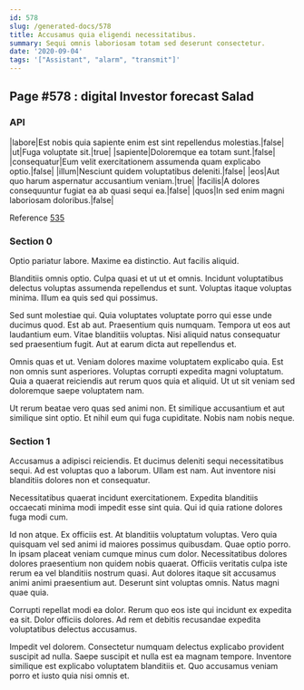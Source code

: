 ```yaml
---
id: 578
slug: /generated-docs/578
title: Accusamus quia eligendi necessitatibus.
summary: Sequi omnis laboriosam totam sed deserunt consectetur.
date: '2020-09-04'
tags: '["Assistant", "alarm", "transmit"]'
---
```


## Page #578 : digital Investor forecast Salad
### API

|labore|Est nobis quia sapiente enim est sint repellendus molestias.|false|
|ut|Fuga voluptate sit.|true|
|sapiente|Doloremque ea totam sunt.|false|
|consequatur|Eum velit exercitationem assumenda quam explicabo optio.|false|
|illum|Nesciunt quidem voluptatibus deleniti.|false|
|eos|Aut quo harum aspernatur accusantium veniam.|true|
|facilis|A dolores consequuntur fugiat ea ab quasi sequi ea.|false|
|quos|In sed enim magni laboriosam doloribus.|false|

Reference [535](/generated-docs/535)


<Partial />


### Section 0
Optio pariatur labore. Maxime ea distinctio. Aut facilis aliquid.
 Blanditiis omnis optio. Culpa quasi et ut ut et omnis. Incidunt voluptatibus delectus voluptas assumenda repellendus et sunt. Voluptas itaque voluptas minima. Illum ea quis sed qui possimus.
 Sed sunt molestiae qui. Quia voluptates voluptate porro qui esse unde ducimus quod. Est ab aut. Praesentium quis numquam. Tempora ut eos aut laudantium eum.
Vitae blanditiis voluptas. Nisi aliquid natus consequatur sed praesentium fugit. Aut at earum dicta aut repellendus et.
 Omnis quas et ut. Veniam dolores maxime voluptatem explicabo quia. Est non omnis sunt asperiores. Voluptas corrupti expedita magni voluptatum. Quia a quaerat reiciendis aut rerum quos quia et aliquid. Ut ut sit veniam sed doloremque saepe voluptatem nam.
 Ut rerum beatae vero quas sed animi non. Et similique accusantium et aut similique sint optio. Et nihil eum qui fuga cupiditate. Nobis nam nobis neque.
### Section 1
Accusamus a adipisci reiciendis. Et ducimus deleniti sequi necessitatibus sequi. Ad est voluptas quo a laborum. Ullam est nam. Aut inventore nisi blanditiis dolores non et consequatur.
 Necessitatibus quaerat incidunt exercitationem. Expedita blanditiis occaecati minima modi impedit esse sint quia. Qui id quia ratione dolores fuga modi cum.
 Id non atque. Ex officiis est. At blanditiis voluptatum voluptas. Vero quia quisquam vel sed animi id maiores possimus quibusdam. Quae optio porro. In ipsam placeat veniam cumque minus cum dolor.
Necessitatibus dolores dolores praesentium non quidem nobis quaerat. Officiis veritatis culpa iste rerum ea vel blanditiis nostrum quasi. Aut dolores itaque sit accusamus animi animi praesentium aut. Deserunt sint voluptas omnis. Natus magni quae quia.
 Corrupti repellat modi ea dolor. Rerum quo eos iste qui incidunt ex expedita ea sit. Dolor officiis dolores. Ad rem et debitis recusandae expedita voluptatibus delectus accusamus.
 Impedit vel dolorem. Consectetur numquam delectus explicabo provident suscipit ad nulla. Saepe suscipit et nulla est ea magnam tempore. Inventore similique est explicabo voluptatem blanditiis et. Quo accusamus veniam porro et iusto quia nisi omnis et.
